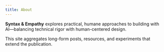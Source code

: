 ```yaml
---
title: About
---
```


**Syntax & Empathy** explores practical, humane approaches to building with AI—balancing technical rigor with human-centered design.

This site aggregates long-form posts, resources, and experiments that extend the publication.
